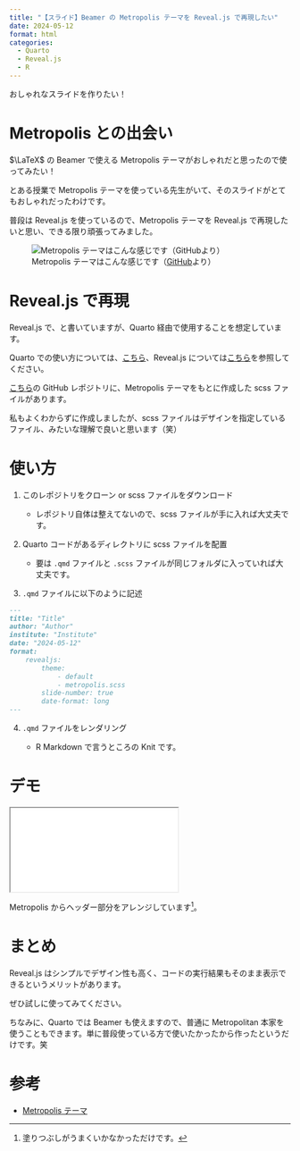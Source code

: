 ```yaml
---
title: "【スライド】Beamer の Metropolis テーマを Reveal.js で再現したい"
date: 2024-05-12
format: html
categories:
  - Quarto
  - Reveal.js
  - R
---
```


おしゃれなスライドを作りたい！

# Metropolis との出会い

$\LaTeX$ の Beamer で使える Metropolis テーマがおしゃれだと思ったので使ってみたい！

とある授業で Metropolis テーマを使っている先生がいて、そのスライドがとてもおしゃれだったわけです。

普段は Reveal.js を使っているので、Metropolis テーマを Reveal.js で再現したいと思い、できる限り頑張ってみました。

![Metropolis テーマはこんな感じです（[GitHub](https://github.com/matze/mtheme)より）](metropolis.png)

# Reveal.js で再現

::: {.callout-note title="Note"}
Reveal.js で、と書いていますが、Quarto 経由で使用することを想定しています。

Quarto での使い方については、[こちら](https://quarto.org/docs/presentations/revealjs/)、Reveal.js については[こちら](https://revealjs.com/)を参照してください。
:::

[こちら](https://github.com/yo5uke/modern-revealjs/tree/main)の GitHub レポジトリに、Metropolis テーマをもとに作成した scss ファイルがあります。

私もよくわからずに作成しましたが、scss ファイルはデザインを指定しているファイル、みたいな理解で良いと思います（笑）

# 使い方

1. このレポジトリをクローン or scss ファイルをダウンロード

    - レポジトリ自体は整えてないので、scss ファイルが手に入れば大丈夫です。

2. Quarto コードがあるディレクトリに scss ファイルを配置

    - 要は `.qmd` ファイルと `.scss` ファイルが同じフォルダに入っていれば大丈夫です。

3. `.qmd` ファイルに以下のように記述

```.markdown
---
title: "Title"
author: "Author"
institute: "Institute"
date: "2024-05-12"
format: 
    revealjs:
        theme: 
            - default
            - metropolis.scss
        slide-number: true
        date-format: long
---
```

4. `.qmd` ファイルをレンダリング

    - R Markdown で言うところの Knit です。

# デモ

<div>

```{=html}
<iframe class="slide-deck" src="demo/"></iframe>
```

</div>

Metropolis からヘッダー部分をアレンジしています^[塗りつぶしがうまくいかなかっただけです。]。

# まとめ

Reveal.js はシンプルでデザイン性も高く、コードの実行結果もそのまま表示できるというメリットがあります。

ぜひ試しに使ってみてください。

ちなみに、Quarto では Beamer も使えますので、普通に Metropolitan 本家を使うこともできます。単に普段使っている方で使いたかったから作ったというだけです。笑

# 参考

- [Metropolis テーマ](https://github.com/matze/mtheme)